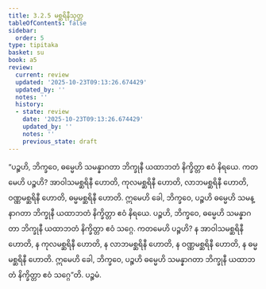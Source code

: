 ```yaml
---
title: 3.2.5 မစ္ဆရိနီသုတ္တ
tableOfContents: false
sidebar:
  order: 5
type: tipitaka
basket: su
book: a5
review:
  current: review
  updated: '2025-10-23T09:13:26.674429'
  updated_by: ''
  notes: ''
  history:
  - state: review
    date: '2025-10-23T09:13:26.674429'
    updated_by: ''
    notes: ''
    previous_state: draft
---
```



<ReviewStatus review={frontmatter.review} showDetails={true} />

<HypothesisAnnotation frontmatter={frontmatter} />

<DynamicBreadcrumb />

<Division number="115" book="a5" e="ch" v="16" p="122">

<Paragraph number="679" book="a5">
“ပဉ္စဟိ, ဘိက္ခဝေ, ဓမ္မေဟိ သမန္နာဂတာ ဘိက္ခုနီ ယထာဘတံ နိက္ခိတ္တာ ဧဝံ နိရယေ. ကတမေဟိ ပဉ္စဟိ? အာဝါသမစ္ဆရိနီ ဟောတိ, ကုလမစ္ဆရိနီ ဟောတိ, လာဘမစ္ဆရိနီ ဟောတိ, ဝဏ္ဏမစ္ဆရိနီ ဟောတိ, ဓမ္မမစ္ဆရိနီ ဟောတိ. ဣမေဟိ ခေါ, ဘိက္ခဝေ, ပဉ္စဟိ ဓမ္မေဟိ သမန္နာဂတာ ဘိက္ခုနီ ယထာဘတံ နိက္ခိတ္တာ ဧဝံ နိရယေ.
</Paragraph>

<Paragraph number="680" book="a5">
ပဉ္စဟိ, ဘိက္ခဝေ, ဓမ္မေဟိ သမန္နာဂတာ ဘိက္ခုနီ ယထာဘတံ နိက္ခိတ္တာ ဧဝံ သဂ္ဂေ. ကတမေဟိ ပဉ္စဟိ? န အာဝါသမစ္ဆရိနီ ဟောတိ, န ကုလမစ္ဆရိနီ ဟောတိ, န လာဘမစ္ဆရိနီ ဟောတိ, န ဝဏ္ဏမစ္ဆရိနီ ဟောတိ, န ဓမ္မမစ္ဆရိနီ ဟောတိ. ဣမေဟိ ခေါ, ဘိက္ခဝေ, ပဉ္စဟိ ဓမ္မေဟိ သမန္နာဂတာ ဘိက္ခုနီ ယထာဘတံ နိက္ခိတ္တာ ဧဝံ သဂ္ဂေ”တိ.

</Paragraph>
</Division>

<Paragraph number="681" type="center" book="a5">
ပဉ္စမံ.
</Paragraph>